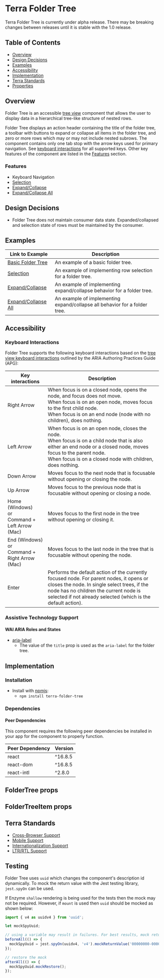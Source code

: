 


<Badge />

# Terra Folder Tree

<Notice variant="caution" ariaLevel="2">
Terra Folder Tree is currently under alpha release. There may be breaking changes between releases until it is stable with the 1.0 release.
</Notice>

## Table of Contents
* [Overview](/components/cerner-terra-framework-docs/folder-tree/about#overview)
* [Design Decisions](/components/cerner-terra-framework-docs/folder-tree/about#design-decisions)
* [Examples](/components/cerner-terra-framework-docs/folder-tree/about#examples)
* [Accessibility](/components/cerner-terra-framework-docs/folder-tree/about#accessibility)
* [Implementation](/components/cerner-terra-framework-docs/folder-tree/about#implementation)
* [Terra Standards](/components/cerner-terra-framework-docs/folder-tree/about#terra-standards)
* [Properties](/components/cerner-terra-framework-docs/folder-tree/about#properties)

## Overview
Folder Tree is an accessible [tree view](https://www.w3.org/WAI/ARIA/apg/patterns/treeview/) component that allows the user to display data in a hierarchical tree-like structure of nested rows.

Folder Tree displays an action header containing the title of the folder tree, a toolbar
with buttons to expand or collapse all items in the folder tree, and zero or more rows which
may or may not include nested subrows.
The component contains only one tab stop with the arrow keys used for primary navigation.
See [keyboard interactions](/components/cerner-terra-framework-docs/folder-tree/about#keyboard-interactions) for all supported keys.
Other key features of the component are listed in the [Features](/components/cerner-terra-framework-docs/folder-tree/about#features) section.

<BasicFolderTree />

### Features

  * Keyboard Navigation
  * [Selection](/components/cerner-terra-framework-docs/folder-tree/examples/folder-tree-selection)
  * [Expand/Collapse](/components/cerner-terra-framework-docs/folder-tree/examples/folder-tree-expand-collapse)
  * [Expand/Collapse All](/components/cerner-terra-framework-docs/folder-tree/examples/folder-tree-expand-collapse-all)

## Design Decisions

* Folder Tree does not maintain consumer data state. Expanded/collapsed and selection state of rows
must be maintained by the consumer.

## Examples

|Link to Example| Description|
|-|-|
|[Basic Folder Tree](/components/cerner-terra-framework-docs/folder-tree/examples/basic-folder-tree)|An example of a basic folder tree.|
|[Selection](/components/cerner-terra-framework-docs/folder-tree/examples/folder-tree-selection)|An example of implementing row selection for a folder tree.|
|[Expand/Collapse](/components/cerner-terra-framework-docs/folder-tree/examples/folder-tree-expand-collapse)|An example of implementing expand/collapse behavior for a folder tree.|
|[Expand/Collapse All](/components/cerner-terra-framework-docs/folder-tree/examples/folder-tree-expand-collapse-all)|An example of implementing expand/collapse all behavior for a folder tree.|

## Accessibility

### Keyboard Interactions

Folder Tree supports the following keyboard interactions based on the [tree view keyboard interactions](https://www.w3.org/WAI/ARIA/apg/patterns/treeview/#keyboardinteraction) outlined by the ARIA Authoring Practices Guide (APG):

|Key interactions|Description|
|---|---|
|Right Arrow       | When focus is on a closed node, opens the node, and focus does not move.<br/>When focus is on an open node, moves focus to the first child node.<br/>When focus is on an end node (node with no children), does nothing.|
|Left Arrow        | When focus is on an open node, closes the node.<br/>When focus is on a child node that is also either an end node or a closed node, moves focus to the parent node.<br/>When focus is on a closed node with children, does nothing.|
|Down Arrow        | Moves focus to the next node that is focusable without opening or closing the node. |
|Up Arrow          | Moves focus to the previous node that is focusable without opening or closing a node. |
|Home (Windows)<br/>or<br/>Command + Left Arrow (Mac)| Moves focus to the first node in the tree without opening or closing it. |
|End (Windows)<br/>or<br/>Command + Right Arrow (Mac)| Moves focus to the last node in the tree that is focusable without opening the node. |
|Enter             | Performs the default action of the currently focused node. For parent nodes, it opens or closes the node. In single select trees, if the node has no children the current node is selected if not already selected (which is the default action).|

### Assistive Technology Support

#### WAI ARIA Roles and States

* [aria-label](https://developer.mozilla.org/en-US/docs/Web/Accessibility/ARIA/Attributes/aria-label)
  * The value of the `title` prop is used as the `aria-label` for the folder tree.

## Implementation

### Installation

- Install with [npmjs](https://www.npmjs.com):
  - `npm install terra-folder-tree`

### Dependencies

#### Peer Dependencies

This component requires the following peer dependencies be installed in your app for the component to properly function.

| Peer Dependency | Version |
|-|-|
| react | ^16.8.5 |
| react-dom | ^16.8.5 |
| react-intl | ^2.8.0 |

## FolderTree props
<FolderTreePropsTable />

## FolderTreeItem props
<FolderTreeItemPropsTable />

## Terra Standards

 * [Cross-Browser Support](https://engineering.cerner.com/terra-ui/about/terra-ui/component-standards#cross-browser-support)
 * [Mobile Support](https://engineering.cerner.com/terra-ui/about/terra-ui/component-standards#mobile-support)
 * [Internationalization Support](https://engineering.cerner.com/terra-ui/about/terra-ui/component-standards#internationalization-i18n)
 * [LTR/RTL Support](https://engineering.cerner.com/terra-ui/about/terra-ui/component-standards#ltr--rtl)

## Testing

Folder Tree uses `uuid` which changes the component's description id dynamically. To mock the return value with the Jest testing library, `jest.spyOn` can be used.

If Enzyme `shallow` rendering is being used for the tests then the mock may not be required. However, if `mount` is used then `uuid` should be mocked as shown below:

```js
import { v4 as uuidv4 } from 'uuid';

let mockSpyUuid;

// using a variable may result in failures. For best results, mock return value.
beforeAll(() => {
  mockSpyUuid = jest.spyOn(uuidv4, 'v4').mockReturnValue('00000000-0000-0000-0000-000000000000');
});

// restore the mock
afterAll(() => {
  mockSpyUuid.mockRestore();
});

```
